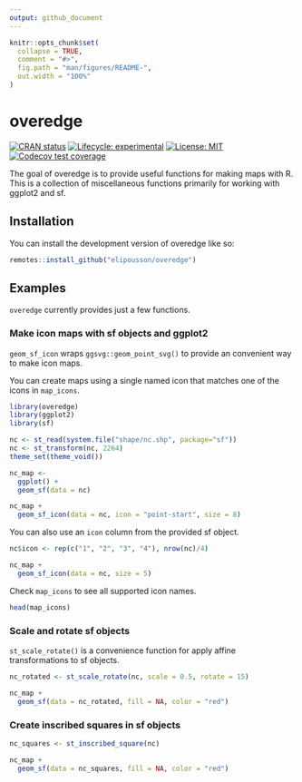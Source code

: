 ```yaml
---
output: github_document
---
```


<!-- README.md is generated from README.Rmd. Please edit that file -->

```r
knitr::opts_chunk$set(
  collapse = TRUE,
  comment = "#>",
  fig.path = "man/figures/README-",
  out.width = "100%"
)
```

# overedge

<!-- badges: start -->
[![CRAN status](https://www.r-pkg.org/badges/version/overedge)](https://CRAN.R-project.org/package=overedge)
[![Lifecycle: experimental](https://img.shields.io/badge/lifecycle-experimental-orange.svg)](https://lifecycle.r-lib.org/articles/stages.html#experimental)
 [![License: MIT](https://img.shields.io/badge/License-MIT-yellow.svg)](https://opensource.org/licenses/MIT)
[![Codecov test coverage](https://codecov.io/gh/elipousson/overedge/branch/main/graph/badge.svg)](https://app.codecov.io/gh/elipousson/overedge?branch=main)
<!-- badges: end -->

The goal of overedge is to provide useful functions for making maps with R. This is a collection of miscellaneous functions primarily for working with ggplot2 and sf.

## Installation

You can install the development version of overedge like so:

``` r
remotes::install_github("elipousson/overedge")
```

## Examples

`overedge` currently provides just a few functions.

### Make icon maps with sf objects and ggplot2

`geom_sf_icon` wraps `ggsvg::geom_point_svg()` to provide an convenient way to make icon maps.

You can create maps using a single named icon that matches one of the icons in `map_icons`.

```r
library(overedge)
library(ggplot2)
library(sf)

nc <- st_read(system.file("shape/nc.shp", package="sf"))
nc <- st_transform(nc, 2264)
theme_set(theme_void())

nc_map <-
  ggplot() +
  geom_sf(data = nc)

nc_map +
  geom_sf_icon(data = nc, icon = "point-start", size = 8)
```

You can also use an `icon` column from the provided sf object.

```r
nc$icon <- rep(c("1", "2", "3", "4"), nrow(nc)/4)

nc_map +
  geom_sf_icon(data = nc, size = 5)
```

Check `map_icons` to see all supported icon names.

```r
head(map_icons)
```

### Scale and rotate sf objects

`st_scale_rotate()` is a convenience function for apply affine transformations to sf objects.

```r
nc_rotated <- st_scale_rotate(nc, scale = 0.5, rotate = 15)

nc_map +
  geom_sf(data = nc_rotated, fill = NA, color = "red")
```

### Create inscribed squares in sf objects

```r
nc_squares <- st_inscribed_square(nc)

nc_map +
  geom_sf(data = nc_squares, fill = NA, color = "red")
```

